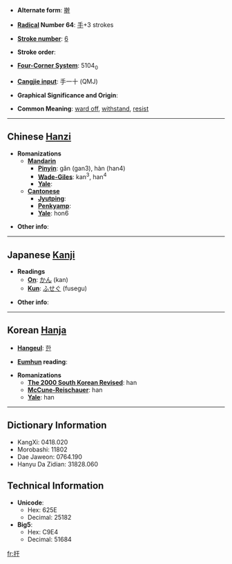 * '''Alternate form''': [[擀]]

* '''[[Wiktionary:Chinese radical index| Radical]] Number 64''': [[Wiktionary:Chinese radical index 手|手]]+3 strokes

* '''[[Wiktionary:Chinese total strokes index|Stroke number]]''': [[Wiktionary:Chinese total strokes index 6|6]]

* '''Stroke order''': 

* '''[[Wiktionary:Chinese four corner index|Four-Corner System]]''': 5104<sub>0</sub>

* '''[[Wiktionary:Chinese Cangjie index|Cangjie input]]''': 手一十 (QMJ)

* '''Graphical Significance and Origin''': 

* '''Common Meaning''': [[ward off]], [[withstand]], [[resist]]

----

== Chinese [[Hanzi]] ==

* '''Romanizations'''
** '''[[Mandarin]]'''
*** '''[[Pinyin]]''': gǎn (gan3), hàn (han4)
*** '''[[Wade-Giles]]''': kan<sup>3</sup>, han<sup>4</sup>
*** '''[[Yale]]''': 
** '''[[Cantonese]]'''
*** '''[[Jyutping]]''':
*** '''[[Penkyamp]]''': 
*** '''[[Yale]]''': hon6

* '''Other info''': 

----

== Japanese [[Kanji]] ==

* '''Readings'''
** '''[[On]]''': [[かん]] (kan)
** '''[[Kun]]''': [[ふせぐ]] (fusegu)

* '''Other info''':  

----

== Korean [[Hanja]] ==

* '''[[Hangeul]]''': [[한]]

* '''[[Eumhun]] reading''': 

* '''Romanizations'''
** '''[[The 2000 South Korean Revised Romanization|The 2000 South Korean Revised]]''': han
** '''[[McCune-Reischauer]]''': han
** '''[[Yale]]''': han

----

== Dictionary Information ==

* KangXi: 0418.020
* Morobashi: 11802
* Dae Jaweon: 0764.190
* Hanyu Da Zidian: 31828.060

== Technical Information ==

* '''Unicode''':
** Hex: 625E
** Decimal: 25182
* '''Big5''':
** Hex: C9E4
** Decimal: 51684

[[fr:扞]]